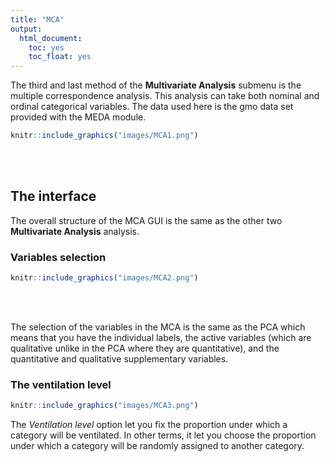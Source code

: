 ```yaml
---
title: "MCA"
output:
  html_document:
    toc: yes
    toc_float: yes
---
```


The third and last method of the **Multivariate Analysis** submenu is the multiple correspondence analysis. This analysis can take both nominal and ordinal categorical variables. The data used here is the gmo data set provided with the MEDA module.
```r
knitr::include_graphics("images/MCA1.png")
```
<br><br />

## **The interface**

The overall structure of the MCA GUI is the same as the other two **Multivariate Analysis** analysis.

### Variables selection
```r
knitr::include_graphics("images/MCA2.png")
```
<br><br />

The selection of the variables in the MCA is the same as the PCA which means that you have the individual labels, the active variables (which are qualitative unlike in the PCA where they are quantitative), and the quantitative and qualitative supplementary variables.

### The ventilation level
```r
knitr::include_graphics("images/MCA3.png")
```

The *Ventilation level* option let you fix the proportion under which a category will be ventilated. In other terms, it let you choose the proportion under which a category will be randomly assigned to another category.